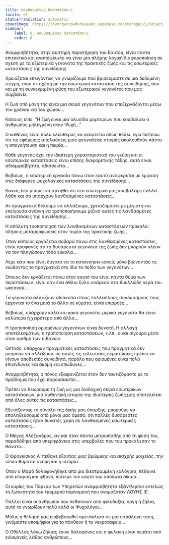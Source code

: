 ```yaml
---
title: Λανθασμένες Καταστάσεις
locale: el
statusTranslation: automatic
coverImage: https://lhvmrqwrcowdvduuaukz.supabase.co/storage/v1/object/public/strapi-uploads/small_cover-tratado-de-psicologia-revolucionaria.webp-5e15e1cec4e0ebebcde5d7fc7565d8fd.webp
sidebar:
    label: 8. Λανθασμένες Καταστάσεις
    order: 8
---
```

Αναμφισβήτητα, στην αυστηρή παρατήρηση του Εαυτού, είναι πάντα επιτακτικό και αναπόφευκτο να γίνει μια πλήρης λογική διαφοροποίηση σε σχέση με τα εξωτερικά γεγονότα της πρακτικής ζωής και τις εσωτερικές καταστάσεις της συνείδησης.

Χρειάζεται επειγόντως να γνωρίζουμε πού βρισκόμαστε σε μια δεδομένη στιγμή, τόσο σε σχέση με την εσωτερική κατάσταση της συνείδησης, όσο και με τη συγκεκριμένη φύση του εξωτερικού γεγονότος που μας συμβαίνει.

Η ζωή από μόνη της είναι μια σειρά γεγονότων που επεξεργάζονται μέσω του χρόνου και του χώρου...

Κάποιος είπε: "Η ζωή είναι μια αλυσίδα μαρτυρίων που κουβαλάει ο άνθρωπος μπλεγμένη στην Ψυχή..."

Ο καθένας είναι πολύ ελεύθερος να σκέφτεται όπως θέλει. εγώ πιστεύω ότι τις εφήμερες απολαύσεις μιας φευγαλέας στιγμής ακολουθούν πάντα η απογοήτευση και η πικρία...

Κάθε γεγονός έχει την ιδιαίτερη χαρακτηριστική του γεύση και οι εσωτερικές καταστάσεις είναι επίσης διαφορετικής τάξης. αυτό είναι αδιαμφισβήτητο, αδιάσειστο...

Βεβαίως, η εσωτερική εργασία πάνω στον εαυτό αναφέρεται με έμφαση στις διάφορες ψυχολογικές καταστάσεις της συνείδησης...

Κανείς δεν μπορεί να αρνηθεί ότι στο εσωτερικό μας κουβαλάμε πολλά λάθη και ότι υπάρχουν λανθασμένες καταστάσεις...

Αν πραγματικά θέλουμε να αλλάξουμε, χρειαζόμαστε με μέγιστη και επείγουσα ανάγκη να τροποποιήσουμε ριζικά αυτές τις λανθασμένες καταστάσεις της συνείδησης...

Η απόλυτη τροποποίηση των λανθασμένων καταστάσεων προκαλεί πλήρεις μεταμορφώσεις στον τομέα της πρακτικής ζωής...

Όταν κάποιος εργάζεται σοβαρά πάνω στις λανθασμένες καταστάσεις, είναι προφανές ότι τα δυσάρεστα γεγονότα της ζωής δεν μπορούν πλέον να τον πληγώσουν τόσο εύκολα...

Λέμε κάτι που είναι δυνατό να το κατανοήσει κανείς μόνο βιώνοντάς το, νιώθοντάς το πραγματικά στο ίδιο το πεδίο των γεγονότων...

Όποιος δεν εργάζεται πάνω στον εαυτό του είναι πάντα θύμα των περιστάσεων. είναι σαν ένα άθλιο ξύλο ανάμεσα στα θυελλώδη νερά του ωκεανού...

Τα γεγονότα αλλάζουν αδιάκοπα στους πολλαπλούς συνδυασμούς τους. έρχονται το ένα μετά το άλλο σε κύματα, είναι επιρροές...

Βεβαίως, υπάρχουν καλά και κακά γεγονότα. μερικά γεγονότα θα είναι καλύτερα ή χειρότερα από άλλα...

Η τροποποίηση ορισμένων γεγονότων είναι δυνατή. Η αλλαγή αποτελεσμάτων, η τροποποίηση καταστάσεων, κ.λπ., είναι σίγουρα μέσα στον αριθμό των πιθανών.

Ωστόσο, υπάρχουν πραγματικές καταστάσεις που πραγματικά δεν μπορούν να αλλάξουν. σε αυτές τις τελευταίες περιπτώσεις πρέπει να γίνουν αποδεκτές συνειδητά, παρόλο που ορισμένες είναι πολύ επικίνδυνες και ακόμη και επώδυνες...

Αναμφισβήτητα, ο πόνος εξαφανίζεται όταν δεν ταυτιζόμαστε με το πρόβλημα που έχει παρουσιαστεί...

Πρέπει να θεωρούμε τη ζωή ως μια διαδοχική σειρά εσωτερικών καταστάσεων. μια αυθεντική ιστορία της ιδιαίτερης ζωής μας αποτελείται από όλες αυτές τις καταστάσεις...

Εξετάζοντας το σύνολο της δικής μας ύπαρξης, μπορούμε να επαληθεύσουμε από μόνοι μας άμεσα, ότι πολλές δυσάρεστες καταστάσεις ήταν δυνατές χάρη σε λανθασμένες εσωτερικές καταστάσεις...

Ο Μέγας Αλέξανδρος, αν και ήταν πάντα μετριοπαθής από τη φύση του, παραδόθηκε από υπερηφάνεια στις υπερβολές που του προκάλεσαν το θάνατο...

Ο Φραγκίσκος Α' πέθανε εξαιτίας μιας βρώμικης και αισχρής μοιχείας, την οποία θυμάται ακόμη και η ιστορία...

Όταν ο Μαρά δολοφονήθηκε από μια διεστραμμένη καλόγρια, πέθαινε από έπαρση και φθόνο, πίστευε τον εαυτό του απόλυτα δίκαιο...

Οι κυρίες του Πάρκου των Υπηρετών αναμφισβήτητα εξάντλησαν εντελώς τη ζωτικότητα του τρομερού πορνομανή που ονομαζόταν ΛΟΥΗΣ ΙΕ'.

Πολλοί είναι οι άνθρωποι που πεθαίνουν από φιλοδοξία, οργή ή ζήλια, αυτό το γνωρίζουν πολύ καλά οι Ψυχολόγοι...

Μόλις η θέλησή μας επιβεβαιωθεί αμετάκλητα σε μια παράλογη τάση, γινόμαστε υποψήφιοι για το πάνθεον ή το νεκροταφείο...

Ο Οθέλλος λόγω ζήλιας έγινε δολοφόνος και η φυλακή είναι γεμάτη από ειλικρινείς λάθος ανθρώπους...

